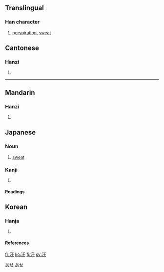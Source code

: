 ==Translingual==
===Han character===
{{Han char|rn=85|rad=水|as=03|sn=6|four=3114<sub>0</sub>|canj=水一十 (EMJ)}}
# [[perspiration]], [[sweat]]


==Cantonese==
===Hanzi===
{{yue-hanzi|jyut=|y=hon4, hon6}}
# {{defn|Cantonese}}

----
==Mandarin==
===Hanzi===
{{cmn-hanzi|pin=[[hàn]] (han4)|wg=han<sup>4</sup>}}
# {{defn|Mandarin}}

==Japanese==
===Noun===
[[Category:1000 Japanese basic words|あせ]]
{{ja-noun|k|hira=あせ|rom=ase}}

# [[sweat]]
[[Category:ja:Bodily fluids|あせ]]
===Kanji===
{{ja-kanji|grade=|rs=水03}}
# {{defn|Japanese}} 
====Readings====
{{ja-readings|on=[[かん]] ([[kan]])|kun=[[あせ]] ([[ase]])}}

==Korean==
===Hanja===
{{ko-hanja|hangeul=한|eumhun=|rv=han|mr=han|y=han}}
# {{defn|Korean}}

====References====
{{Han ref|kx=0605.110|dkj=17130|dj=0999.040|hdz=31550.060|uh=6C57|ud=27735|bh=A6BD|bd=42685}}

[[fr:汗]]
[[ko:汗]]
[[fi:汗]]
[[sv:汗]]